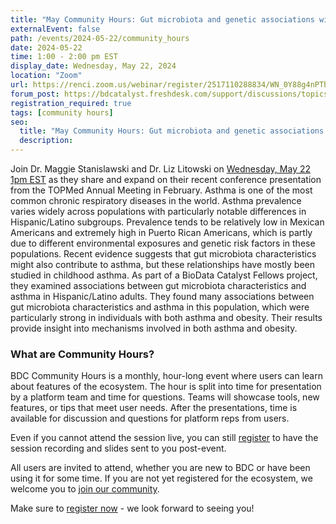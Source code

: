 ```yaml
---
title: "May Community Hours: Gut microbiota and genetic associations with asthma and among US Hispanic/Latino adults"
externalEvent: false
path: /events/2024-05-22/community_hours
date: 2024-05-22
time: 1:00 - 2:00 pm EST
display_date: Wednesday, May 22, 2024
location: "Zoom"
url: https://renci.zoom.us/webinar/register/2517110288834/WN_0Y88g4nPTbatp8iJRENXoA
forum_post: https://bdcatalyst.freshdesk.com/support/discussions/topics/60000407745
registration_required: true
tags: [community hours]
seo:
  title: "May Community Hours: Gut microbiota and genetic associations with asthma and among US Hispanic/Latino adults"
  description:
---
```

Join Dr. Maggie Stanislawski and Dr. Liz Litowski on [Wednesday, May 22 1pm EST](https://renci.zoom.us/webinar/register/2517110288834/WN_0Y88g4nPTbatp8iJRENXoA) as they share and expand on their recent conference presentation from the TOPMed Annual Meeting in February. Asthma is one of the most common chronic respiratory diseases in the world. Asthma prevalence varies widely across populations with particularly notable differences in Hispanic/Latino subgroups. Prevalence tends to be relatively low in Mexican Americans and extremely high in Puerto Rican Americans, which is partly due to different environmental exposures and genetic risk factors in these populations. Recent evidence suggests that gut microbiota characteristics might also contribute to asthma, but these relationships have mostly been studied in childhood asthma. As part of a BioData Catalyst Fellows project, they examined associations between gut microbiota characteristics and asthma in Hispanic/Latino adults. They found many associations between gut microbiota characteristics and asthma in this population, which were particularly strong in individuals with both asthma and obesity. Their results provide insight into mechanisms involved in both asthma and obesity.

### What are Community Hours?

BDC Community Hours is a monthly, hour-long event where users can learn about features of the ecosystem. The hour is split into time for presentation by a platform team and time for questions. Teams will showcase tools, new features, or tips that meet user needs. After the presentations, time is available for discussion and questions for platform reps from users.

Even if you cannot attend the session live, you can still [register](https://renci.zoom.us/webinar/register/2517110288834/WN_0Y88g4nPTbatp8iJRENXoA) to have the session recording and slides sent to you post-event.

All users are invited to attend, whether you are new to BDC or have been using it for some time. If you are not yet registered for the ecosystem, we welcome you to [join our community](/join-bdc/).

Make sure to [register now](https://renci.zoom.us/webinar/register/2517110288834/WN_0Y88g4nPTbatp8iJRENXoA) - we look forward to seeing you!
